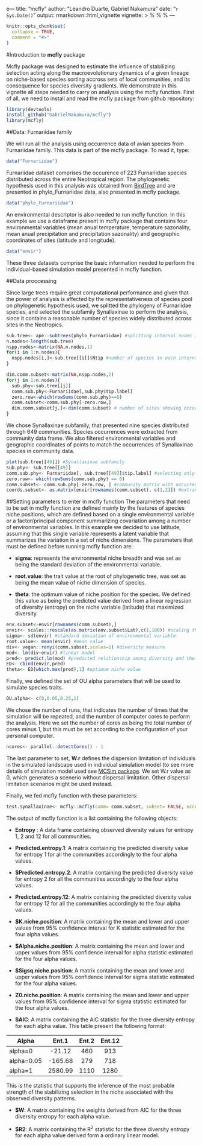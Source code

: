 e---
title: "mcfly"
author: "Leandro Duarte, Gabriel Nakamura"
date: "`r Sys.Date()`"
output: rmarkdown::html_vignette
vignette: >
  %\VignetteIndexEntry{mcfly - an R package to estimate the influence of environmental niche selection on species     diversity in metacommunities}
  %\VignetteEngine{knitr::rmarkdown}
  %\VignetteEncoding{UTF-8}
---

```r
knitr::opts_chunk$set(
  collapse = TRUE,
  comment = "#>"
)
```

#Introduction to **mcfly** package

Mcfly package was designed to estimate the influence of stabilizing selection acting along the macroevolutionary dynamics of a given lineage on niche-based species sorting accross sets of local communities, and its consequence for species diversity gradients.
We demonstrate in this vignette all steps needed to carry on analysis using the mcfly function. First of all, we need to install and read the mcfly package from github repository:

```r
library(devtools)
install_github("GabrielNakamura/mcfly")
library(mcfly)
```

##Data: Furnariidae family

We will run all the analysis using occurrence data of avian species from Furnariidae family. This data is part of the mcfly package. To read it, type:
```r
data("Furnariidae")
```
Furnariidae dataset comprises the occurence of 223 Furnariidae species distributed across the entire Neotropical region. The phylogenetic hypothesis used in this analysis was obtained from [BirdTree](https://birdtree.org/) and are presented in phylo_Furnariidae data, also presented in mcfly package.
```r
data("phylo_Furnariidae")
```
An environmental descriptor is also needed to run mcfly function. In this example we use a dataframe present in mcfly package that contains four environmental variables (mean anual temperature, temperature sazonality, mean anual precipitation and precipitation sazonality) and geographic coordinates of sites (latitude and longitude). 
```r
data("envir")
```
These three datasets comprise the basic information needed to perform the individual-based simulation model presented in mcfly function.

##Data proccessing 

Since large trees require great computational performance and given that the power of analysis is affected by the representativeness of species pool on phylogenetic hypothesis used, we splitted the phylogeny of Furnariidae species, and selected the subfamily Synallaxinae to perform the analysis, since it contains a reasonable number of species widely distributed across sites in the Neotropics.
```r
sub.tree<- ape::subtrees(phylo_Furnariidae) #splitting internal nodes in the phylogeny
n.nodes<-length(sub.tree)
nspp.nodes<-matrix(NA,n.nodes,1)
for(i in 1:n.nodes){
  nspp.nodes[i,]<-sub.tree[[i]]$Ntip #number of species in each internal node
}

dim.comm.subset<-matrix(NA,nspp.nodes,2)
for(j in 1:n.nodes){
  sub.phy<-sub.tree[[j]]
  comm.sub.phy<-Furnariidae[,sub.phy$tip.label]
  zero.row<-which(rowSums(comm.sub.phy)==0)
  comm.subset<-comm.sub.phy[-zero.row,]
  dim.comm.subset[j,]<-dim(comm.subset) # number of sites showing occurrences of species belonging to each internal node
}

```
We chose Synallaxinae subfamily, that presented nine species distributed through 649 communities. Species occurrences were extracted from community data frame. We also filtered environmental variables and geographic coordinates of points to match the occurrences of Synallaxinae species in community data.
```r
plot(sub.tree[[49]]) #Synallaxinae subfamily
sub.phy<- sub.tree[[49]]
comm.sub.phy<- Furnariidae[, sub.tree[[49]]$tip.label] #selecting only sites that present occurrences of species of Synallaxinae
zero.row<- which(rowSums(comm.sub.phy) == 0)
comm.subset<- comm.sub.phy[-zero.row, ] #community matrix with occurrences of Synalaxynae species
coords.subset<- as.matrix(envir[rownames(comm.subset), c(1,2)]) #extracting coordinates
```

##Setting parameters to enter in mcfly function
The parameters that need to be set in mcfly function are defined mainly by the features of species niche positions, which are defined based on a single environmental variable or a factor/principal component summarizing covariation among a number of environmental variables. In this example we decided to use latitude, assuming that this single variable represents a latent variable that summarizes the variation in a set of niche dimensions.
The parameters that must be defined before running mcfly function are:

* **sigma**: 
represents the environmental niche breadth and was set as being the standard deviation of the environmental variable.

* **root.value**:
the trait value at the root of phylogenetic tree, was set as being the mean value of niche dimension of species.

* **theta**:
the optimum value of niche position for the species. We defined this value as being the predicted value derived from a linear regression of diversity (entropy) on the niche variable (latitude) that maximized diversity.

```r
env.subset<-envir[rownames(comm.subset),]
envir<- scales::rescale(as.matrix(env.subset$Lat),c(1,100)) #scaling the environmental variable to vary between 1 and 100
sigma<- sd(envir) #standard deviation of environmental variable
root.value<- mean(envir) #mean value
div<- vegan::renyi(comm.subset,scales=1) #diversity measure
mod<- lm(div~envir) #linear model
pred<- predict.lm(mod) #predicted relationship among diversity and the environmental variable
ED<- cbind(envir,pred)
theta<- ED[which.max(pred),1] #optimum niche value
```

Finally, we defined the set of OU alpha parameters that will be used to simulate species traits.

```r
OU.alpha<- c(0,0.05,0.25,1)
```

We chose the number of runs, that indicates the number of times that the simulation will be repeated, and the number of computer cores to perform the analysis. Here we set the number of cores as being the total number of cores minus 1, but this must be set according to the configuration of your personal computer.
```r
ncores<- parallel::detectCores() - 1
```

The last parameter to set, **W.r** defines the dispersion limitation of individuals in the simulated landscape used in individual simulation model (to see more details of simulation model used see [MCSim package](http://rstudio-pubs-static.s3.amazonaws.com/159425_80725873417e42fdb13821c10a198281.html). We set W.r value as 0, which generates a scenerio without dispersal limitation. Other dispersal limitation scenarios might be used instead.

Finally, we fed mcfly function with these parameters:
```r
test.synallaxinae<- mcfly::mcfly(comm= comm.subset, subset= FALSE, occurrence= TRUE, env= envir, site.coords= coords.subset, tree= sub.phy, OU.alpha= OU.alpha, sigma= sigma, theta= theta, root.value= root.value, runs= 100, ncores= 3, area.m2= 1, m= 0.5, JM= sum(comm.subset), JM.limit= JM,JL= rowSums(comm.subset),nu= 0, speciation.limit= 0, n.timestep= 50,W.r= 0, scenario.ID= "species.sorting", sim.ID= "data", output.dir.path= "OUTPUT_DATA")
```
The output of mcfly function is a list containing the following objects:

* **Entropy** : 
A data frame containing observed diversity values for entropy 1, 2 and 12 for all communities.

* **Predicted.entropy.1**:
A matrix containing the predicted diversity value for entropy 1 for all the communities accordingly to the four alpha values.

* **$Predicted.entropy.2**: 
A matrix containing the predicted diversity value for entropy 2 for all the communities accordingly to the four alpha values.

* **Predicted.entropy.12**:
A matrix containing the predicted diversity value for entropy 12 for all the communities accordingly to the four alpha values.

* **$K.niche.position**: 
A matrix containing the mean and lower and upper values from 95% confidence interval for K statistic estimated for the four alpha values.

* **$Alpha.niche.position**:
A matrix containing the mean and lower and upper values from 95% confidence interval for alpha statistic estimated for the four alpha values.

* **$Sigsq.niche.position**: 
A matrix containing the mean and lower and upper values from 95% confidence interval for sigma statistic estimated for the four alpha values.

* **Z0.niche.position**: 
A matrix containing the mean and lower and upper values from 95% confidence interval for sigma statistic estimated for the four alpha values.

* **$AIC**: 
A matrix containing the AIC statistic for the three diversity entropy for each alpha value. This table present the following format:


| Alpha         | Ent.1         | Ent.2  | Ent.12 |
|---------------|:-------------:|:------:|:------:|
|alpha=0        | -21.12        | 460    | 913    |
|alpha=0.05     | -165.68       | 279    | 718    |
|alpha=1        | 2580.99       | 1110   | 1280   |

This is the statistic that supports the inference of the most probable strength of the stabilizing selection in the niche  associated with the observed diversity patterns.

* **$W**:
A matrix containing the weights derived from AIC for the three diversity entropy for each alpha value.

* **$R2**: A matrix containing the R^2^ statistic for the three diversity entropy for each alpha value derived form a ordinary linear model.


